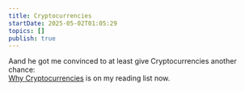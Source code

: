 ```yaml
---
title: Cryptocurrencies
startDate: 2025-05-02T01:05:29
topics: []
publish: true
---
```


Aand he got me convinced to at least give Cryptocurrencies another chance:  
[Why Cryptocurrencies](https://whycryptocurrencies.com/) is on my reading list now.

